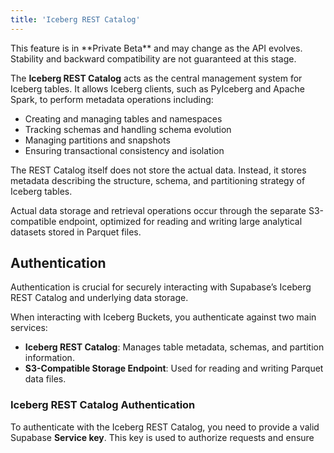 ```yaml
---
title: 'Iceberg REST Catalog'
---
```


<Admonition type="warning">
    This feature is in **Private Beta** and may change as the API evolves.
    Stability and backward compatibility are not guaranteed at this stage.
</Admonition>

The **Iceberg REST Catalog** acts as the central management system for Iceberg tables. It allows Iceberg clients, such as PyIceberg and Apache Spark, to perform metadata operations including:

- Creating and managing tables and namespaces
- Tracking schemas and handling schema evolution
- Managing partitions and snapshots
- Ensuring transactional consistency and isolation

The REST Catalog itself does not store the actual data. Instead, it stores metadata describing the structure, schema, and partitioning strategy of Iceberg tables.

Actual data storage and retrieval operations occur through the separate S3-compatible endpoint, optimized for reading and writing large analytical datasets stored in Parquet files.


## Authentication

Authentication is crucial for securely interacting with Supabase’s Iceberg REST Catalog and underlying data storage.

When interacting with Iceberg Buckets, you authenticate against two main services:

- **Iceberg REST Catalog**: Manages table metadata, schemas, and partition information.
- **S3-Compatible Storage Endpoint**: Used for reading and writing Parquet data files.

### Iceberg REST Catalog Authentication

To authenticate with the Iceberg REST Catalog, you need to provide a valid Supabase **Service key**.
This key is used to authorize requests and ensure secure access to the catalog.

You can find your Service key in the Supabase Dashboard under [**Project Settings > API**.](https://supabase.com/dashboard/project/_/settings/api-keys)

The catalog endpoint URL for your project will look like this:

```
https://<your-supabase-project>.supabase.co/storage/v1/iceberg
```

Example of using the Iceberg REST Catalog:

```bash
## Get Iceberg Catalog Configuration

curl \
  --request GET -sL \
  --url 'https://<your-supabase-project>.supabase.co/storage/v1/iceberg/v1/config?warehouse=<bucket-name>' \
  --header 'Authorization: Bearer <your-access-token>'

```

### S3 Storage Authentication

You will authenticate your Iceberg client using S3 credentials, which are generated in the Supabase Dashboard.

For more information see [**S3-Compatible Storage**](/docs/guides/storage/s3/authentication).

### Client Examples

- [PyIceberg](/docs/guides/storage/analytics/pyiceberg)
- [Apache Spark](https://spark.apache.org/)
